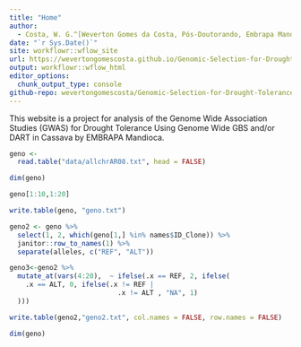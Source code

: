 ```yaml
---
title: "Home"
author: 
  - Costa, W. G.^[Weverton Gomes da Costa, Pós-Doutorando, Embrapa Mandioca e Fruticultura, wevertonufv@gmail.com]
date: "`r Sys.Date()`"
site: workflowr::wflow_site
url: https://wevertongomescosta.github.io/Genomic-Selection-for-Drought-Tolerance-Using-Genome-Wide-SNPs-in-Casava
output: workflowr::wflow_html
editor_options:
  chunk_output_type: console
github-repo: wevertongomescosta/Genomic-Selection-for-Drought-Tolerance-Using-Genome-Wide-SNPs-in-Casava
---
```


This website is a project for analysis of the Genome Wide Association Studies (GWAS) for Drought Tolerance Using Genome Wide GBS and/or DART in Cassava by EMBRAPA Mandioca.

```r
geno <-
  read.table("data/allchrAR08.txt", head = FALSE)

dim(geno)

geno[1:10,1:20]

write.table(geno, "geno.txt")

geno2 <- geno %>%
  select(1, 2, which(geno[1,] %in% names$ID_Clone)) %>%
  janitor::row_to_names(1) %>%
  separate(alleles, c("REF", "ALT"))

geno3<-geno2 %>%
  mutate_at(vars(4:20),  ~ ifelse(.x == REF, 2, ifelse(
    .x == ALT, 0, ifelse(.x != REF |
                           .x != ALT , "NA", 1)
  )))

write.table(geno2,"geno2.txt", col.names = FALSE, row.names = FALSE)

dim(geno)
```
